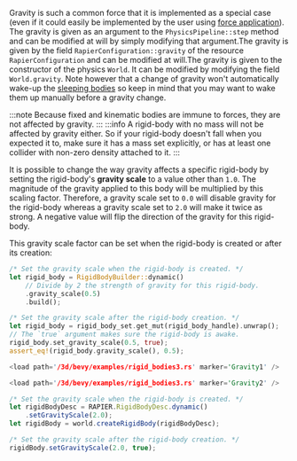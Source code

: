 
Gravity is such a common force that it is implemented as a special case (even if it could easily be implemented
by the user using [force application](#forces-and-impulses)). <rapier>The gravity is given as an argument to the
`PhysicsPipeline::step` method and can be modified at will by simply modifying that argument.</rapier><bevy>The gravity
is given by the field `RapierConfiguration::gravity` of the resource `RapierConfiguration` and can be modified at
will.</bevy><js>The gravity is given to the constructor of the physics `World`. It can be modified by modifying the
field `World.gravity`.</js> Note however that a change of gravity won't automatically wake-up the
[sleeping bodies](#sleeping) so keep in mind that you may want to wake them up manually before a gravity change.

:::note
Because fixed and kinematic bodies are immune to forces, they are not affected by gravity.
:::
:::info
A rigid-body with no mass will not be affected by gravity either. So if your rigid-body
doesn't fall when you expected it to, make sure it has a mass set explicitly, or has at least one collider with
non-zero density attached to it.
:::

It is possible to change the way gravity affects a specific rigid-body by setting the rigid-body's **gravity scale**
to a value other than `1.0`. The magnitude of the gravity applied to this body will be multiplied by this scaling
factor. Therefore, a gravity scale set to `0.0` will disable gravity for the rigid-body whereas a gravity scale set to
`2.0` will make it twice as strong. A negative value will flip the direction of the gravity for this rigid-body.

This gravity scale factor can be set when the rigid-body is created or after its creation:

<rapier>

```rust
/* Set the gravity scale when the rigid-body is created. */
let rigid_body = RigidBodyBuilder::dynamic()
    // Divide by 2 the strength of gravity for this rigid-body.
    .gravity_scale(0.5)
    .build();
```
```rust
/* Set the gravity scale after the rigid-body creation. */
let rigid_body = rigid_body_set.get_mut(rigid_body_handle).unwrap();
// The `true` argument makes sure the rigid-body is awake.
rigid_body.set_gravity_scale(0.5, true);
assert_eq!(rigid_body.gravity_scale(), 0.5);
```

</rapier>
<bevy>

```rust
<load path='/3d/bevy/examples/rigid_bodies3.rs' marker='Gravity1' />
```
```rust
<load path='/3d/bevy/examples/rigid_bodies3.rs' marker='Gravity2' />
```

</bevy>
<js>

```js
/* Set the gravity scale when the rigid-body is created. */
let rigidBodyDesc = RAPIER.RigidBodyDesc.dynamic()
    .setGravityScale(2.0);
let rigidBody = world.createRigidBody(rigidBodyDesc);
```
```js
/* Set the gravity scale after the rigid-body creation. */
rigidBody.setGravityScale(2.0, true);
```

</js>
